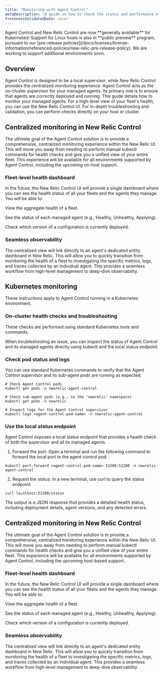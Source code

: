 ```yaml
---
title: "Monitoring with Agent Control"
metaDescription: "A guide on how to check the status and performance of your managed agents."
freshnessValidatedDate: never
---
```


<Callout variant="important">
  Agent Control and New Relic Control are now **generally available** for Kubernetes! Support for Linux hosts is also in **public preview** program, pursuant to our [pre-release policies](/docs/licenses/license-information/referenced-policies/new-relic-pre-release-policy).
  We are working to support additional environments soon.
</Callout>

## Overview

Agent Control is designed to be a local supervisor, while New Relic Control provides the centralized monitoring experience. Agent Control acts as the on-cluster supervisor for your managed agents. Its primary role is to ensure that agents are correctly deployed and running. This guide details how to monitor your managed agents. For a high-level view of your fleet's health, you can use the New Relic Control UI. For in-depth troubleshooting and validation, you can perform checks directly on your host or cluster.

## Centralized monitoring in New Relic Control
The ultimate goal of the Agent Control solution is to provide a comprehensive, centralized monitoring experience within the New Relic UI. This will move you away from needing to perform manual kubectl commands for health checks and give you a unified view of your entire fleet. This experience will be available for all environments supported by Agent Control, including the upcoming on-host support.


### Fleet-level health dashboard
In the future, the New Relic Control UI will provide a single dashboard where you can see the health status of all your fleets and the agents they manage. You will be able to:

View the aggregate health of a fleet.

See the status of each managed agent (e.g., Healthy, Unhealthy, Applying).

Check which version of a configuration is currently deployed.

### Seamless observability
The centralized view will link directly to an agent's dedicated entity dashboard in New Relic. This will allow you to quickly transition from monitoring the health of a fleet to investigating the specific metrics, logs, and traces collected by an individual agent. This provides a seamless workflow from high-level management to deep-dive observability.


## Kubernetes monitoring

These instructions apply to Agent Control running in a Kubernetes environment.
 
### On-cluster health checks and troubleshooting

These checks are performed using standard Kubernetes tools and commands.

When troubleshooting an issue, you can inspect the status of Agent Control and its managed agents directly using kubectl and the local status endpoint.

### Check pod status and logs

You can use standard Kubernetes commands to verify that the Agent Control supervisor and its sub-agent pods are running as expected.

```shell
# Check Agent Control pods
kubectl get pods -n newrelic-agent-control

# Check sub-agent pods (e.g., in the 'newrelic' namespace)
kubectl get pods -n newrelic

# Inspect logs for the Agent Control supervisor
kubectl logs <agent-control-pod-name> -n newrelic-agent-control
```

### Use the local status endpoint

Agent Control exposes a local status endpoint that provides a health check of both the supervisor and all its managed agents.

1. Forward the port: Open a terminal and run the following command to forward the local port to the agent-control pod.

```shell
kubectl port-forward <agent-control-pod-name> 51200:51200 -n newrelic-agent-control
```

2. Request the status: In a new terminal, use curl to query the status endpoint.


```shell
curl localhost:51200/status
```

The output is a JSON response that provides a detailed health status, including deployment details, agent versions, and any detected errors.

## Centralized monitoring in New Relic Control
The ultimate goal of the Agent Control solution is to provide a comprehensive, centralized monitoring experience within the New Relic UI. This will move you away from needing to perform manual kubectl commands for health checks and give you a unified view of your entire fleet. This experience will be available for all environments supported by Agent Control, including the upcoming host-based support.


### Fleet-level health dashboard
In the future, the New Relic Control UI will provide a single dashboard where you can see the health status of all your fleets and the agents they manage. You will be able to:

View the aggregate health of a fleet.

See the status of each managed agent (e.g., Healthy, Unhealthy, Applying).

Check which version of a configuration is currently deployed.

### Seamless observability
The centralized view will link directly to an agent's dedicated entity dashboard in New Relic. This will allow you to quickly transition from monitoring the health of a fleet to investigating the specific metrics, logs, and traces collected by an individual agent. This provides a seamless workflow from high-level management to deep-dive observability.
